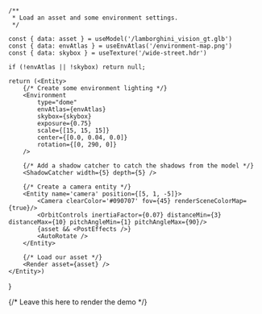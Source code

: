 
    /**
     * Load an asset and some environment settings.
     */

    const { data: asset } = useModel('/lamborghini_vision_gt.glb')
    const { data: envAtlas } = useEnvAtlas('/environment-map.png')
    const { data: skybox } = useTexture('/wide-street.hdr')

    if (!envAtlas || !skybox) return null;

    return (<Entity>
        {/* Create some environment lighting */}
        <Environment 
            type="dome" 
            envAtlas={envAtlas} 
            skybox={skybox} 
            exposure={0.75}
            scale={[15, 15, 15]} 
            center={[0.0, 0.04, 0.0]} 
            rotation={[0, 290, 0]}
        />

        {/* Add a shadow catcher to catch the shadows from the model */}
        <ShadowCatcher width={5} depth={5} />

        {/* Create a camera entity */}
        <Entity name='camera' position={[5, 1, -5]}>
            <Camera clearColor='#090707' fov={45} renderSceneColorMap={true}/>
            <OrbitControls inertiaFactor={0.07} distanceMin={3} distanceMax={10} pitchAngleMin={1} pitchAngleMax={90}/>
            {asset && <PostEffects />}
            <AutoRotate />
        </Entity>

        {/* Load our asset */}
        <Render asset={asset} />
    </Entity>)
}

{/* Leave this here to render the demo */}
<Example />